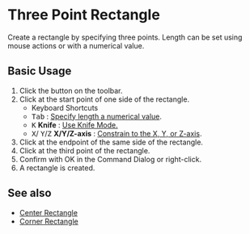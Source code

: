 
# Three Point Rectangle

<Reference shortcut='' command='Three Point Rectangle' button='Toolbar' />

Create a rectangle by specifying three points. Length can be set using mouse actions or with a numerical value.

## Basic Usage

1. Click the button <ButtonIcon type="button-three-point-rectangle" /> on the toolbar.
2. Click at the start point of one side of the rectangle.
   - <Kst>Keyboard Shortcuts</Kst>
   - <kbd>Tab</kbd> : [Specify length a numerical value](./sketching-essentials#specify-dimensions-numerically).
   - <kbd>K</kbd> **Knife** : [Use Knife Mode.](./sketching-essentials#use-knife-mode) 
   - <kbd>X</kbd>/ <kbd>Y</kbd>/<kbd>Z</kbd> **X/Y/Z-axis** : [Constrain to the X, Y, or Z-axis](./sketching-essentials#constrain-to-an-axis).
3. Click at the endpoint of the same side of the rectangle.
4. Click at the third point of the rectangle.
5. Confirm with OK in the Command Dialog or right-click.
6. A rectangle is created.

<VideoPlayer fileName="three-point-rectangle"/>

## See also

- [Center Rectangle](./center-rectangle)
- [Corner Rectangle](./corner-rectangle)